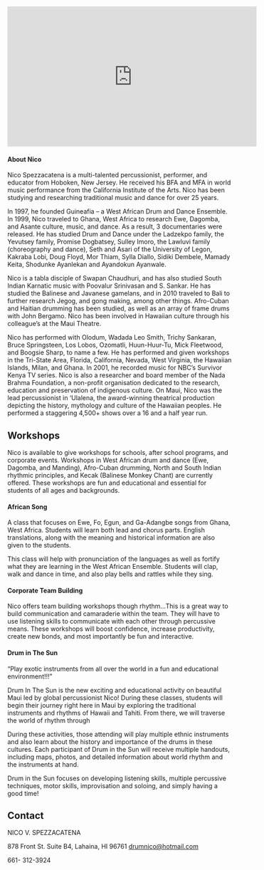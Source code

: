<Banner />

<Container>
<p className="text-center">
<iframe width="560" height="315" src="https://www.youtube-nocookie.com/embed/jt6Urb3vyDs?controls=0" title="YouTube video player" frameborder="0" allow="accelerometer; autoplay; clipboard-write; encrypted-media; gyroscope; picture-in-picture" allowfullscreen></iframe>
</p>

#### About Nico

Nico Spezzacatena is a multi-talented percussionist, 
performer, and educator from Hoboken, New Jersey. He 
received his BFA and MFA in world music performance from the 
California Institute of the Arts. Nico has been studying and 
researching traditional music and dance for over 25 years.

In 1997, he founded Guineafia – a West African Drum and Dance 
Ensemble. In 1999, Nico traveled to Ghana, West Africa to 
research Ewe, Dagomba, and Asante culture, music, and dance. 
As a result, 3 documentaries were released. He has studied 
Drum and Dance under the Ladzekpo family, the Yevutsey 
family, Promise Dogbatsey, Sulley Imoro, the Lawluvi family 
(choreography and dance), Seth and Asari of the University of 
Legon, Kakraba Lobi, Doug Floyd, Mor Thiam, Sylla Diallo, Sidiki 
Dembele, Mamady Keita, Shodunke Ayanlekan and Ayandokun 
Ayanwale.

 Nico is a tabla disciple of Swapan Chaudhuri, and 
has also studied South Indian Karnatic music with Poovalur 
Srinivasan and S. Sankar. He has studied the Balinese and 
Javanese gamelans, and in 2010 traveled to Bali to further 
research Jegog, and gong making, among other things. 
Afro-Cuban and Haitian drumming has been studied, as well as an 
array of frame drums with John Bergamo. Nico has been 
involved in Hawaiian culture through his colleague’s at the Maui 
Theatre. 

Nico has performed with Olodum, Wadada Leo Smith, 
Trichy Sankaran, Bruce Springsteen, Los Lobos, Ozomatli, 
Huun-Huur-Tu, Mick Fleetwood, and Boogsie Sharp, to name a few. He has 
performed and given workshops in the Tri-State Area, Florida, 
California, Nevada, West Virginia, the Hawaiian Islands, Milan, 
and Ghana. In 2001, he recorded music for NBC’s Survivor
Kenya TV series. Nico is also a researcher and board member 
of the Nada Brahma Foundation, a non-profit organisation 
dedicated to the research, education and preservation of 
indigenous culture. On Maui, Nico was the lead percussionist in
‘Ulalena, the award-winning theatrical production depicting the 
history, mythology and culture of the Hawaiian peoples. He 
performed a staggering 4,500+ shows over a 16 and a half year 
run.

## Workshops
<div id="wokshops">
 Nico is available to give workshops for schools, after school programs, and corporate events. 
Workshops in West African drum and dance (Ewe, Dagomba, and Manding), Afro-Cuban 
drumming, North and South Indian rhythmic principles, and Kecak (Balinese Monkey Chant) 
are currently offered. These workshops are fun and educational and essential for students of 
all ages and backgrounds. 
<p></p>

#### African Song
 A class that focuses on Ewe, Fo, Egun, and Ga-Adangbe songs from Ghana, 
West Africa. Students will learn both lead and chorus parts. English translations, 
along with the meaning and historical information are also given to the students.

 This class will help with pronunciation of the languages as well as fortify what 
they are learning in the West African Ensemble. 
 Students will clap, walk and dance in time, and also play bells and rattles 
while they sing.

#### Corporate Team Building
 Nico offers team building workshops though rhythm…This is a great way to build 
communication and camaraderie within the team. They will have to use listening skills to 
communicate with each other through percussive means. These workshops will boost 
confidence, increase productivity, create new bonds, and most importantly be fun and 
interactive.

#### Drum in The Sun 
 “Play exotic instruments from all over the world in a fun
and educational environment!!!”

Drum In The Sun is the new exciting and educational
activity on beautiful Maui led by global percussionist
Nico! During these classes, students will begin their
journey right here in Maui by exploring the traditional
instruments and rhythms of Hawaii and Tahiti. From
there, we will traverse the world of rhythm through

During these activities, those attending will play
multiple ethnic instruments and also learn about the
history and importance of the drums in these cultures.
Each participant of Drum in the Sun will receive
multiple handouts, including maps, photos, and detailed
information about world rhythm and the instruments at
hand.

Drum in the Sun focuses on developing listening skills,
multiple percussive techniques, motor skills,
improvisation and soloing, and simply having a good
time!
</div>

## Contact

<!--
  The `id="contact"` attribute below is for creating internal anchor link.
  You can remove/change it, but make sure you edit the corresponding link
  in src/gatsby-theme-musician/config/navigation.yml
  See: https://learn.freecodecamp.org/responsive-web-design/basic-html-and-html5/link-to-internal-sections-of-a-page-with-anchor-elements/
-->

<div id="contact" className="text-center">

NICO V. SPEZZACATENA

878 Front St. Suite B4, Lahaina, HI  96761
drumnico@hotmail.com

661- 312-3924

</div>

</Container>
